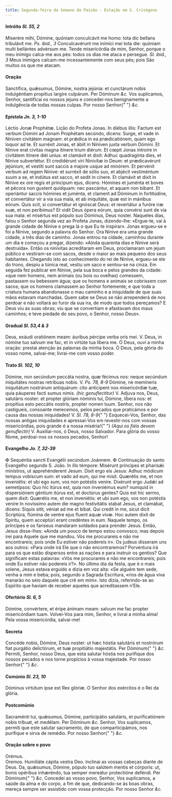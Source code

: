 ```yaml
---
title: Segunda-feira da Semana da Paixão - Estação em S. Crisógono
---
```


<h4 class="text-center">
  Intróito <em>Sl. 55, 2</em>
</h4>
<div class="grid grid-cols-2 gap-5">
  <span class="text-justify">
    Miserére mihi, Dómine, quóniam conculcávit me homo: tota dic bellans
    tribulávit me. <em>Ps. ibid., 3</em> Conculcavérunt me inimíci mei tota die:
    quóniam multi bellántes advérsum me.
  </span>
  <span class="text-justify">
    Tende misericórdia de mim, Senhor, porque o meu inimigo calca-me aos pés:
    todos os dias me ataca e persegue. <em>Sl. ibid., 3</em> Meus inimigos
    calcam-me incessantemente com seus pés; pois São muitos os que me atacam.
  </span>
</div>

<h4 class="text-center">Oração</h4>
<div class="grid grid-cols-2 gap-5">
  <span class="text-justify">
    Sanctífica, quǽsumus, Dómine, nostra jejúnia: et cunctárum nobis
    indulgéntiam propítius largíre culpárum. Per Dóminum <em>&c.</em>
  </span>
  <span class="text-justify">
    Vos suplicamos, Senhor, santificai os nossos jejuns e concedei-nos
    benignamente a indulgência de todas nossas culpas. Por nosso Senhor{" "}
    <em>&c.</em>
  </span>
</div>

<h4 class="text-center">
  Epístola <em>Jn. 3, 1-10</em>
</h4>
<div class="grid grid-cols-2 gap-5">
  <span class="text-justify">Léctio Jonæ Prophétæ.</span>
  <span class="text-justify">Lição do Profeta Jonas.</span>
  <span class="text-justify">
    In diébus illis: Factum est verbum Dómini ad Jonam Prophétam secúndo,
    dicens: Surge, et vade in Níniven civitátem magnam: et prǽdica in ea
    prædicatiónem, quam ego loquor ad te. Et surréxit Jonas, et ábiit in Níniven
    juxta verbum Dómini. Et Nínive erat civitas magna itínere trium diérum. Et
    cœpit Jonas introíre in civitátem itínere diéi uníus: et clamávit et dixit:
    Adhuc quadragínta dies, et Nínive subvertétur. Et credidérunt viri Ninivítæ
    in Deum: et prædicavérunt jejúnium, et vestíti sunt saccis a majore usque ad
    minórem. Et pervénit verbum ad regem Nínive: et surréxit de sólio suo, et
    abjécit vestiméntum suum a se, et indútus est sacco, et sedit in cínere. Et
    clamávit et dixit in Nínive ex ore regis et príncipum ejus, dicens: Hómines
    et juménta et boves et pécora non gustent quidquam: nec pascántur, et aquam
    non bibant. Et operiántur saccis hómines et juménta, et clament ad Dóminum
    in fortitúdine, et convertátur vir a via sua mala, et ab iniquitáte, quæ est
    in mánibus eórum. Quis scit, si convertátur et ignóscat Deus: et revertátur
    a furóre iræ suæ, et non períbimus? Et vidit Deus ópera eórum, quia convérsi
    sunt de via sua mala: et misértus est pópulo suo Dóminus, Deus noster.
  </span>
  <span class="text-justify">
    Naqueles dias, falou o Senhor segunda vez ao Profeta Jonas, dizendo-lhe:
    «Ergue-te, vai à grande cidade de Ninive e prega lá o que Eu te inspirar».
    Jonas ergueu-se e foi a Ninive, segundo a palavra do Senhor. Ora Ninive era
    uma grande cidade, a três dias de caminho. Jonas entrou na cidade, caminhou
    durante um dia e começou a pregar, dizendo: «Ainda quarenta dias e Ninive
    será destruída». Então os ninivitas acreditaram em Deus, proclamaram um
    jejum público e vestiram-se com sacos, desde o maior ao mais pequeno dos
    seus habitantes. Chegando isto ao conhecimento do rei de Ninive, ergueu-se
    ele do trono, despiu a túnica real, vestiu um saco e sentou-se na cinza. Em
    seguida fez publicar em Ninive, pela sua boca e pelos grandes da cidade:
    «que nem homens, nem animais (ou bois ou ovelhas) comessem, pastassem ou
    bebessem água; que os homens e animais se cobrissem com sacos; que os homens
    clamassem ao Senhor fortemente; e que toda a criatura humana abandonasse o
    mau caminho e a iniquidade de que suas mãos estavam manchadas. Quem sabe se
    Deus se não arrependerá de nos perdoar e não voltará ao furor da sua ira, de
    modo que todos pereçamos? E Deus viu as suas obras; viu que se convertiam e
    afastavam dos maus caminhos; e teve piedade do seu povo, o Senhor, nosso
    Deus».
  </span>
</div>

<h4 class="text-center">
  Gradual <em>Sl. 53,4 & 3</em>
</h4>
<div class="grid grid-cols-2 gap-5">
  <span class="text-justify">
    Deus, exáudi oratiónem meam: áuribus pércipe verba oris mei. V. Deus, in
    nómine tuo salvum me fac, et in virtúte tua líbera me.
  </span>
  <span class="text-justify">
    Ó Deus, ouvi a minha oração: prestai atenção às palavras da minha boca. Ó
    Deus, pela glória do vosso nome, salvai-me; livrai-me com vosso poder.
  </span>
</div>

<h4 class="text-center">
  Trato <em>Sl. 102, 10</em>
</h4>
<div class="grid grid-cols-2 gap-5">
  <span class="text-justify">
    Dómine, non secúndum peccáta nostra, quæ fécimus nos: neque secúndum
    iniquitátes nostras retríbuas nobis. V. <em>Ps. 78, 8-9</em> Dómine, ne
    memíneris iniquitátum nostrárum antiquárum: cito antícipent nos misericórdiæ
    tuæ, quia páuperes facti sumus nimis. <em>(hic genuflectitur)</em> V. Adjuva
    nos, Deus, salutáris noster: et propter glóriam nóminis tui, Dómine, líbera
    nos: et propítius esto peccátis nostris, propter nomen tuum.
  </span>
  <span class="text-justify">
    Senhor, nos não castigueis, consoante merecemos, pelos pecados que
    praticámos e por causa das nossas iniquidades! V. <em>Sl. 78, 8-9</em>{" "}
    Esquecei-Vos, Senhor, das nossas antigas iniquidades e apressai-Vos em
    revestir-nos com vossas misericórdias, pois grande é a nossa miséria!{" "}
    <em>(Aqui os fiéis devem genuflectir)</em> V. Auxiliai-nos, ó Deus, nosso
    Salvador. Para glória do vosso Nome, perdoai-nos os nossos pecados, Senhor!
  </span>
</div>

<h4 class="text-center">
  Evangelho <em>Jo. 7, 32-39</em>
</h4>
<div class="grid grid-cols-2 gap-5">
  <span class="text-justify">
    <span class="text-danger">&#10016;</span> Sequéntia sancti Evangélii
    secúndum Joánnem.
  </span>
  <span class="text-justify">
    <span class="text-danger">&#10016;</span> Continuação do santo Evangelho
    segundo S. João.
  </span>
  <span class="text-justify">
    In illo témpore: Misérunt príncipes et pharisǽi minístros, ut apprehénderent
    Jesum. Dixit ergo eis Jesus: Adhuc módicum tempus vobíscum sum: et vado ad
    eum, qui me misit. Quærétis me, et non inveniétis: et ubi ego sum, vos non
    potéstis veníre. Dixérunt ergo Judǽi ad semetípsos: Quo hic itúrus est, quia
    non inveniémus eum? numquid in dispersiónem géntium itúrus est, et doctúrus
    gentes? Quis est hic sermo, quem dixit: Quærétis me, et non inveniétis: et
    ubi sum ego, vos non potéstis veníre In novíssimo autem die magno
    festivitátis stabat Jesus, et clamábat, dicens: Siquis sitit, véniat ad me
    et bibat. Qui credit in me, sicut dicit Scriptúra, flúmina de ventre ejus
    fluent aquæ vivæ. Hoc autem dixit de Spíritu, quem acceptúri erant credéntes
    in eum.
  </span>
  <span class="text-justify">
    Naquele tempo, os príncipes e os fariseus mandaram soldados para prender
    Jesus. Então, Jesus disse-lhes: «Ainda um pouco de tempo estou convosco; mas
    depois irei para Aquele que me mandou. Vós me procurareis e não me
    encontrareis; pois onde Eu estiver não podereis ir». Os judeus disseram uns
    aos outros: «Para onde irá Ele que o não encontraremos? Porventura irá para
    os que estão dispersos entre as nações e para instruir os gentios? Que
    significam estas palavras: «Vós me procurareis e não me encontrareis; pois
    onde Eu estiver não podereis ir?». No último dia da festa, que é o mais
    solene, Jesus estava erguido e dizia em voz alta: «Se alguém tem sede, venha
    a mim e beba; pois, segundo a Sagrada Escritura, «rios de água viva manarão
    no seio daquele que crê em mim». Isto dizia, referindo-se ao Espírito que
    haviam de receber aqueles que acreditassem n’Ele.
  </span>
</div>

<h4 class="text-center">
  Ofertório <em>Sl. 6, 5</em>
</h4>
<div class="grid grid-cols-2 gap-5">
  <span class="text-justify">
    Dómine, convértere, et éripe ánimam meam: salvum me fac propter
    misericórdiam tuam.
  </span>
  <span class="text-justify">
    Volvei-Vos para mim, Senhor, e livrai a minha alma! Pela vossa misericórdia,
    salvai-me!
  </span>
</div>

<h4 class="text-center">Secreta</h4>
<div class="grid grid-cols-2 gap-5">
  <span class="text-justify">
    Concéde nobis, Dómine, Deus noster: ut hæc hóstia salutáris et nostrórum
    fiat purgátio delictórum, et tuæ propitiátio majestátis. Per Dóminum{" "}
    <em>&c.</em>
  </span>
  <span class="text-justify">
    Permiti, Senhor, nosso Deus, que esta salutar hóstia nos purifique dos
    nossos pecados e nos torne propícios à vossa majestade. Por nosso Senhor{" "}
    <em>&c.</em>
  </span>
</div>

<h4 class="text-center">
  Comúnio <em>Sl. 23, 10</em>
</h4>
<div class="grid grid-cols-2 gap-5">
  <span class="text-justify">Dóminus virtútum ipse est Rex glóriæ.</span>
  <span class="text-justify">O Senhor dos exércitos é o Rei da glória.</span>
</div>

<h4 class="text-center">Postcomúnio</h4>
<div class="grid grid-cols-2 gap-5">
  <span class="text-justify">
    Sacraménti tui, quǽsumus, Dómine, participátio salutáris, et purificatiónem
    nobis tríbuat, et medélam. Per Dóminum <em>&c.</em>
  </span>
  <span class="text-justify">
    Senhor, Vos suplicamos, permiti que este salutar sacramento, de que
    comparticipámos, nos purifique e sirva de remédio. Por nosso Senhor{" "}
    <em>&c.</em>
  </span>
</div>

<h4 class="text-center">Oração sobre o povo</h4>
<div class="grid grid-cols-2 gap-5">
  <div class="col-6 text-danger text-center"> Orémus.</div>
  <div class="col-6 text-danger text-center"> Oremos.</span>
<span class="text-justify">Humiliáte cápita vestra Deo.</span>
<span class="text-justify">
    Inclinai as vossas cabeças diante de Deus.
  </span>
<span class="text-justify">
    Da, quǽsumus, Dómine, pópulo tuo salútem mentis et córporis: ut, bonis
    opéribus inhæréndo, tua semper mereátur protectióne deféndi. Per Dóminum{" "}
    <em>&c.</em>
  </span>
<span class="text-justify">
    Concedei ao vosso povo, Senhor, Vos suplicamos, a saúde da alma e do corpo,
    a fim de que, dedicando-se às boas obras, mereça sempre ser assistido com
    vossa protecção. Por nosso Senhor <em>&c.</em>
  </span>
</div>
